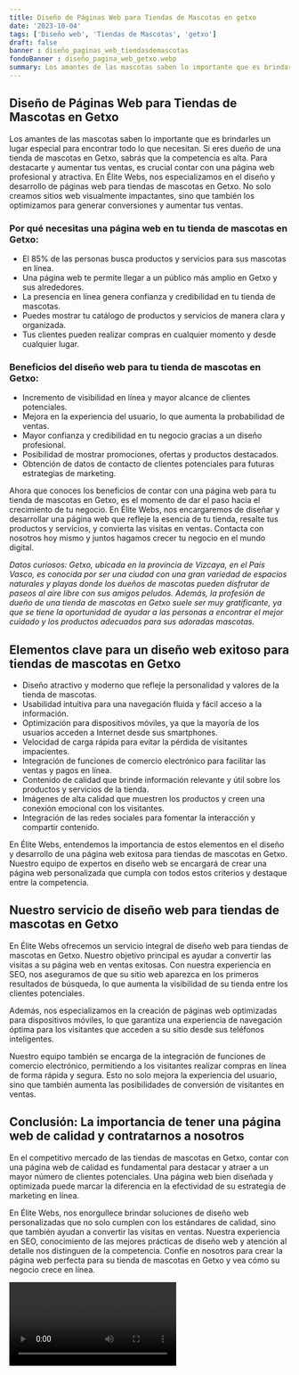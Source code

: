 ```yaml
---
title: Diseño de Páginas Web para Tiendas de Mascotas en getxo
date: '2023-10-04'
tags: ['Diseño web', 'Tiendas de Mascotas', 'getxo']
draft: false
banner : diseño_paginas_web_tiendasdemascotas
fondoBanner : diseño_pagina_web_getxo.webp
summary: Los amantes de las mascotas saben lo importante que es brindarles un lugar especial para encontrar todo lo que necesitan. Si eres dueño de una tienda de mascotas en Getxo, sabrás que la competencia es alta. Para destacarte y aumentar tus ventas, es crucial contar con una página web profesional y atractiva. En Élite Webs, nos especializamos en el diseño y desarrollo de páginas web para tiendas de mascotas en Getxo. No solo creamos sitios web visualmente impactantes, sino que también los optimizamos para generar conversiones y aumentar tus ventas.
---
```


## Diseño de Páginas Web para Tiendas de Mascotas en Getxo

Los amantes de las mascotas saben lo importante que es brindarles un lugar especial para encontrar todo lo que necesitan. Si eres dueño de una tienda de mascotas en Getxo, sabrás que la competencia es alta. Para destacarte y aumentar tus ventas, es crucial contar con una página web profesional y atractiva. En Élite Webs, nos especializamos en el diseño y desarrollo de páginas web para tiendas de mascotas en Getxo. No solo creamos sitios web visualmente impactantes, sino que también los optimizamos para generar conversiones y aumentar tus ventas.

### Por qué necesitas una página web en tu tienda de mascotas en Getxo:

- El 85% de las personas busca productos y servicios para sus mascotas en línea.
- Una página web te permite llegar a un público más amplio en Getxo y sus alrededores.
- La presencia en línea genera confianza y credibilidad en tu tienda de mascotas.
- Puedes mostrar tu catálogo de productos y servicios de manera clara y organizada.
- Tus clientes pueden realizar compras en cualquier momento y desde cualquier lugar.

### Beneficios del diseño web para tu tienda de mascotas en Getxo:

- Incremento de visibilidad en línea y mayor alcance de clientes potenciales.
- Mejora en la experiencia del usuario, lo que aumenta la probabilidad de ventas.
- Mayor confianza y credibilidad en tu negocio gracias a un diseño profesional.
- Posibilidad de mostrar promociones, ofertas y productos destacados.
- Obtención de datos de contacto de clientes potenciales para futuras estrategias de marketing.

Ahora que conoces los beneficios de contar con una página web para tu tienda de mascotas en Getxo, es el momento de dar el paso hacia el crecimiento de tu negocio. En Élite Webs, nos encargaremos de diseñar y desarrollar una página web que refleje la esencia de tu tienda, resalte tus productos y servicios, y convierta las visitas en ventas. Contacta con nosotros hoy mismo y juntos hagamos crecer tu negocio en el mundo digital.

*Datos curiosos: Getxo, ubicada en la provincia de Vizcaya, en el País Vasco, es conocida por ser una ciudad con una gran variedad de espacios naturales y playas donde los dueños de mascotas pueden disfrutar de paseos al aire libre con sus amigos peludos. Además, la profesión de dueño de una tienda de mascotas en Getxo suele ser muy gratificante, ya que se tiene la oportunidad de ayudar a las personas a encontrar el mejor cuidado y los productos adecuados para sus adoradas mascotas.*

<GifSeo />

<Cta />

## Elementos clave para un diseño web exitoso para tiendas de mascotas en Getxo

- Diseño atractivo y moderno que refleje la personalidad y valores de la tienda de mascotas.
- Usabilidad intuitiva para una navegación fluida y fácil acceso a la información.
- Optimización para dispositivos móviles, ya que la mayoría de los usuarios acceden a Internet desde sus smartphones.
- Velocidad de carga rápida para evitar la pérdida de visitantes impacientes.
- Integración de funciones de comercio electrónico para facilitar las ventas y pagos en línea.
- Contenido de calidad que brinde información relevante y útil sobre los productos y servicios de la tienda.
- Imágenes de alta calidad que muestren los productos y creen una conexión emocional con los visitantes.
- Integración de las redes sociales para fomentar la interacción y compartir contenido.

En Élite Webs, entendemos la importancia de estos elementos en el diseño y desarrollo de una página web exitosa para tiendas de mascotas en Getxo. Nuestro equipo de expertos en diseño web se encargará de crear una página web personalizada que cumpla con todos estos criterios y destaque entre la competencia.

## Nuestro servicio de diseño web para tiendas de mascotas en Getxo

En Élite Webs ofrecemos un servicio integral de diseño web para tiendas de mascotas en Getxo. Nuestro objetivo principal es ayudar a convertir las visitas a su página web en ventas exitosas. Con nuestra experiencia en SEO, nos aseguramos de que su sitio web aparezca en los primeros resultados de búsqueda, lo que aumenta la visibilidad de su tienda entre los clientes potenciales.

Además, nos especializamos en la creación de páginas web optimizadas para dispositivos móviles, lo que garantiza una experiencia de navegación óptima para los visitantes que acceden a su sitio desde sus teléfonos inteligentes.

Nuestro equipo también se encarga de la integración de funciones de comercio electrónico, permitiendo a los visitantes realizar compras en línea de forma rápida y segura. Esto no solo mejora la experiencia del usuario, sino que también aumenta las posibilidades de conversión de visitantes en ventas.

## Conclusión: La importancia de tener una página web de calidad y contratarnos a nosotros

En el competitivo mercado de las tiendas de mascotas en Getxo, contar con una página web de calidad es fundamental para destacar y atraer a un mayor número de clientes potenciales. Una página web bien diseñada y optimizada puede marcar la diferencia en la efectividad de su estrategia de marketing en línea.

En Élite Webs, nos enorgullece brindar soluciones de diseño web personalizadas que no solo cumplen con los estándares de calidad, sino que también ayudan a convertir las visitas en ventas. Nuestra experiencia en SEO, conocimiento de las mejores prácticas de diseño web y atención al detalle nos distinguen de la competencia. Confíe en nosotros para crear la página web perfecta para su tienda de mascotas en Getxo y vea cómo su negocio crece en línea.

<Video />

<CtaBot job='Tiendas de Mascotas' city='getxo'/>

<Gmaps query='getxo+españa+maps' />